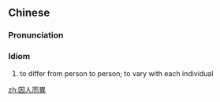 {{also|因人而异}}
==Chinese==
{{zh-forms|s=因人而异}}

===Pronunciation===
{{zh-pron
|m=yīnrén'éryì
|c=jan1 jan4 ji4 ji6
|cat=id
}}

===Idiom===
{{zh-idiom}}

# to differ from person to person; to vary with each individual

[[zh:因人而異]]